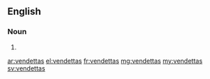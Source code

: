 ==English==

===Noun===
{{head|en|plural}}

# {{plural of|vendetta|lang=en}}

[[ar:vendettas]]
[[el:vendettas]]
[[fr:vendettas]]
[[mg:vendettas]]
[[my:vendettas]]
[[sv:vendettas]]